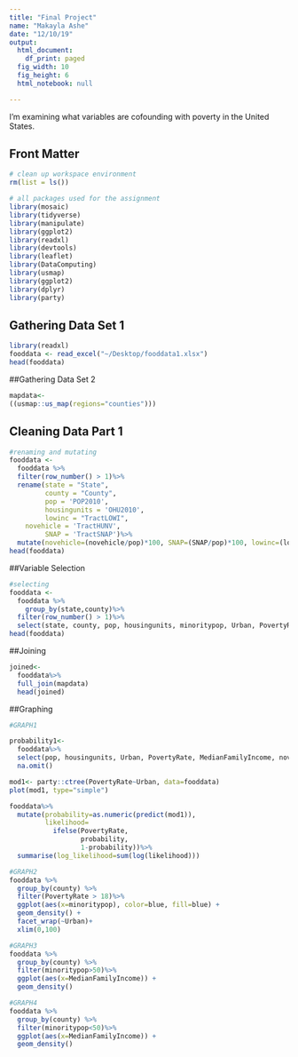 ```yaml
---
title: "Final Project"
name: "Makayla Ashe"
date: "12/10/19"
output:
  html_document:
    df_print: paged
  fig_width: 10
  fig_height: 6
  html_notebook: null

---
```

I'm examining what variables are cofounding with poverty in the United States. 

## Front Matter
```r
# clean up workspace environment
rm(list = ls())

# all packages used for the assignment
library(mosaic)
library(tidyverse)
library(manipulate)
library(ggplot2)
library(readxl)
library(devtools)
library(leaflet)
library(DataComputing)
library(usmap)
library(ggplot2)
library(dplyr)
library(party)
```


## Gathering Data Set 1
```r
library(readxl)
fooddata <- read_excel("~/Desktop/fooddata1.xlsx")
head(fooddata)
```

##Gathering Data Set 2
```r
mapdata<-
((usmap::us_map(regions="counties")))
```

## Cleaning Data Part 1
```r
#renaming and mutating
fooddata <-
  fooddata %>%
  filter(row_number() > 1)%>%
  rename(state = "State", 
         county = "County", 
         pop = 'POP2010',
         housingunits = 'OHU2010',
         lowinc = "TractLOWI",
    novehicle = 'TractHUNV',
         SNAP = 'TractSNAP')%>%
  mutate(novehicle=(novehicle/pop)*100, SNAP=(SNAP/pop)*100, lowinc=(lowinc/pop)*100, minoritypop=((TractBlack+TractAsian+TractNHOPI+TractAIAN+TractOMultir+TractHispanic)/pop)*100)
head(fooddata)
```


##Variable Selection
```r
#selecting
fooddata <-
  fooddata %>%
    group_by(state,county)%>%
  filter(row_number() > 1)%>%
  select(state, county, pop, housingunits, minoritypop, Urban, PovertyRate, MedianFamilyIncome, novehicle, SNAP, lowinc)
head(fooddata)
```

##Joining
```r
joined<-
  fooddata%>%
  full_join(mapdata)
  head(joined)
```


##Graphing
```r
#GRAPH1

probability1<-
  fooddata%>%
  select(pop, housingunits, Urban, PovertyRate, MedianFamilyIncome, novehicle, lowinc, SNAP, minoritypop)%>%
  na.omit()

mod1<- party::ctree(PovertyRate~Urban, data=fooddata)
plot(mod1, type="simple")
```

```r
fooddata%>%
  mutate(probability=as.numeric(predict(mod1)),
         likelihood=
           ifelse(PovertyRate, 
                  probability,
                  1-probability))%>%
  summarise(log_likelihood=sum(log(likelihood)))
```



```r
#GRAPH2
fooddata %>%
  group_by(county) %>%
  filter(PovertyRate > 18)%>%
  ggplot(aes(x=minoritypop), color=blue, fill=blue) + 
  geom_density() + 
  facet_wrap(~Urban)+
  xlim(0,100)
```

```r
#GRAPH3
fooddata %>%
  group_by(county) %>%
  filter(minoritypop>50)%>%
  ggplot(aes(x=MedianFamilyIncome)) + 
  geom_density()
```

```r
#GRAPH4
fooddata %>%
  group_by(county) %>%
  filter(minoritypop<50)%>%
  ggplot(aes(x=MedianFamilyIncome)) + 
  geom_density()
```
